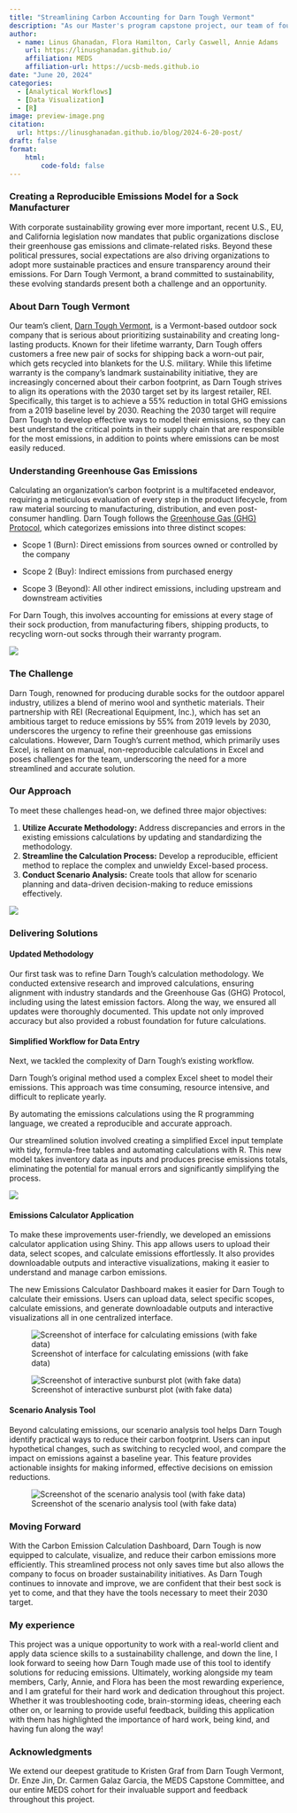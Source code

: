 ```yaml
---
title: "Streamlining Carbon Accounting for Darn Tough Vermont"
description: "As our Master's program capstone project, our team of four helped Darn Tough, a Vermont-based outdoor sock company, streamline their carbon accounting process."
author: 
  - name: Linus Ghanadan, Flora Hamilton, Carly Caswell, Annie Adams
    url: https://linusghanadan.github.io/
    affiliation: MEDS
    affiliation-url: https://ucsb-meds.github.io
date: "June 20, 2024"
categories:
  - [Analytical Workflows]
  - [Data Visualization]
  - [R]
image: preview-image.png
citation:
  url: https://linusghanadan.github.io/blog/2024-6-20-post/
draft: false
format:
    html:
        code-fold: false
---
```


### Creating a Reproducible Emissions Model for a Sock Manufacturer

With corporate sustainability growing ever more important, recent U.S., EU, and California legislation now mandates that public organizations disclose their greenhouse gas emissions and climate-related risks. Beyond these political pressures, social expectations are also driving organizations to adopt more sustainable practices and ensure transparency around their emissions. For Darn Tough Vermont, a brand committed to sustainability, these evolving standards present both a challenge and an opportunity.

### About Darn Tough Vermont

Our team's client, [Darn Tough Vermont](https://darntough.com/), is a Vermont-based outdoor sock company that is serious about prioritizing sustainability and creating long-lasting products. Known for their lifetime warranty, Darn Tough offers customers a free new pair of socks for shipping back a worn-out pair, which gets recycled into blankets for the U.S. military. While this lifetime warranty is the company's landmark sustainability initiative, they are increasingly concerned about their carbon footprint, as Darn Tough strives to align its operations with the 2030 target set by its largest retailer, REI. Specifically, this target is to achieve a 55% reduction in total GHG emissions from a 2019 baseline level by 2030. Reaching the 2030 target will require Darn Tough to develop effective ways to model their emissions, so they can best understand the critical points in their supply chain that are responsible for the most emissions, in addition to points where emissions can be most easily reduced.

### Understanding Greenhouse Gas Emissions

Calculating an organization's carbon footprint is a multifaceted endeavor, requiring a meticulous evaluation of every step in the product lifecycle, from raw material sourcing to manufacturing, distribution, and even post-consumer handling. Darn Tough follows the [Greenhouse Gas (GHG) Protocol](https://ghgprotocol.org/), which categorizes emissions into three distinct scopes:

-   Scope 1 (Burn): Direct emissions from sources owned or controlled by the company

-   Scope 2 (Buy): Indirect emissions from purchased energy

-   Scope 3 (Beyond): All other indirect emissions, including upstream and downstream activities

For Darn Tough, this involves accounting for emissions at every stage of their sock production, from manufacturing fibers, shipping products, to recycling worn-out socks through their warranty program.

![](images/emission-calculations-image.png)

### The Challenge

Darn Tough, renowned for producing durable socks for the outdoor apparel industry, utilizes a blend of merino wool and synthetic materials. Their partnership with REI (Recreational Equipment, Inc.), which has set an ambitious target to reduce emissions by 55% from 2019 levels by 2030, underscores the urgency to refine their greenhouse gas emissions calculations. However, Darn Tough's current method, which primarily uses Excel, is reliant on manual, non-reproducible calculations in Excel and poses challenges for the team, underscoring the need for a more streamlined and accurate solution.

### Our Approach

To meet these challenges head-on, we defined three major objectives:

1.  **Utilize Accurate Methodology:** Address discrepancies and errors in the existing emissions calculations by updating and standardizing the methodology.
2.  **Streamline the Calculation Process:** Develop a reproducible, efficient method to replace the complex and unwieldy Excel-based process.
3.  **Conduct Scenario Analysis:** Create tools that allow for scenario planning and data-driven decision-making to reduce emissions effectively.

![](images/solution-image.png)

### Delivering Solutions

#### Updated Methodology

Our first task was to refine Darn Tough's calculation methodology. We conducted extensive research and improved calculations, ensuring alignment with industry standards and the Greenhouse Gas (GHG) Protocol, including using the latest emission factors. Along the way, we ensured all updates were thoroughly documented. This update not only improved accuracy but also provided a robust foundation for future calculations.

#### Simplified Workflow for Data Entry

Next, we tackled the complexity of Darn Tough's existing workflow.

Darn Tough's original method used a complex Excel sheet to model their emissions. This approach was time consuming, resource intensive, and difficult to replicate yearly.

By automating the emissions calculations using the R programming language, we created a reproducible and accurate approach.

Our streamlined solution involved creating a simplified Excel input template with tidy, formula-free tables and automating calculations with R. This new model takes inventory data as inputs and produces precise emissions totals, eliminating the potential for manual errors and significantly simplifying the process.

![](images/updates-image.png)

#### Emissions Calculator Application

To make these improvements user-friendly, we developed an emissions calculator application using Shiny. This app allows users to upload their data, select scopes, and calculate emissions effortlessly. It also provides downloadable outputs and interactive visualizations, making it easier to understand and manage carbon emissions.

The new Emissions Calculator Dashboard makes it easier for Darn Tough to calculate their emissions. Users can upload data, select specific scopes, calculate emissions, and generate downloadable outputs and interactive visualizations all in one centralized interface.

![Screenshot of interface for calculating emissions (with fake data)](images/dashboard-image.png)

![Screenshot of interactive sunburst plot (with fake data)](images/visualization-image.png)

#### Scenario Analysis Tool

Beyond calculating emissions, our scenario analysis tool helps Darn Tough identify practical ways to reduce their carbon footprint. Users can input hypothetical changes, such as switching to recycled wool, and compare the impact on emissions against a baseline year. This feature provides actionable insights for making informed, effective decisions on emission reductions.

![Screenshot of the scenario analysis tool (with fake data)](images/scenario-analysis.png)

### Moving Forward

With the Carbon Emission Calculation Dashboard, Darn Tough is now equipped to calculate, visualize, and reduce their carbon emissions more efficiently. This streamlined process not only saves time but also allows the company to focus on broader sustainability initiatives. As Darn Tough continues to innovate and improve, we are confident that their best sock is yet to come, and that they have the tools necessary to meet their 2030 target.

### My experience

This project was a unique opportunity to work with a real-world client and apply data science skills to a sustainability challenge, and down the line, I look forward to seeing how Darn Tough made use of this tool to identify solutions for reducing emissions. Ultimately, working alongside my team members, Carly, Annie, and Flora has been the most rewarding experience, and I am grateful for their hard work and dedication throughout this project. Whether it was troubleshooting code, brain-storming ideas, cheering each other on, or learning to provide useful feedback, building this application with them has highlighted the importance of hard work, being kind, and having fun along the way!

### Acknowledgments

We extend our deepest gratitude to Kristen Graf from Darn Tough Vermont, Dr. Enze Jin, Dr. Carmen Galaz Garcia, the MEDS Capstone Committee, and our entire MEDS cohort for their invaluable support and feedback throughout this project.

